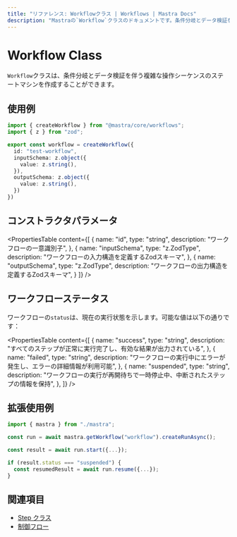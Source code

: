 ```yaml
---
title: "リファレンス: Workflowクラス | Workflows | Mastra Docs"
description: "Mastraの`Workflow`クラスのドキュメントです。条件分岐とデータ検証を含む複雑な操作シーケンスのステートマシンを作成することができます。"
---
```




# Workflow Class

`Workflow`クラスは、条件分岐とデータ検証を伴う複雑な操作シーケンスのステートマシンを作成することができます。



## 使用例

```typescript filename="src/mastra/workflows/test-workflow.ts" showLineNumbers copy
import { createWorkflow } from "@mastra/core/workflows";
import { z } from "zod";

export const workflow = createWorkflow({
  id: "test-workflow",
  inputSchema: z.object({
    value: z.string(),
  }),
  outputSchema: z.object({
    value: z.string(),
  })
})
```



## コンストラクタパラメータ

<PropertiesTable
  content={[
    {
      name: "id",
      type: "string",
      description: "ワークフローの一意識別子",
    },
    {
      name: "inputSchema",
      type: "z.ZodType<any>",
      description: "ワークフローの入力構造を定義するZodスキーマ",
    },
    {
      name: "outputSchema",
      type: "z.ZodType<any>",
      description: "ワークフローの出力構造を定義するZodスキーマ",
    }
  ]}
/>



## ワークフローステータス

ワークフローの`status`は、現在の実行状態を示します。可能な値は以下の通りです：

<PropertiesTable
  content={[
    {
      name: "success",
      type: "string",
      description:
        "すべてのステップが正常に実行完了し、有効な結果が出力されている",
    },
    {
      name: "failed",
      type: "string",
      description:
        "ワークフローの実行中にエラーが発生し、エラーの詳細情報が利用可能",
    },
    {
      name: "suspended",
      type: "string",
      description:
        "ワークフローの実行が再開待ちで一時停止中、中断されたステップの情報を保持",
    },
  ]}
/>



## 拡張使用例

```typescript filename="src/test-run.ts" showLineNumbers copy
import { mastra } from "./mastra";

const run = await mastra.getWorkflow("workflow").createRunAsync();

const result = await run.start({...});

if (result.status === "suspended") {
  const resumedResult = await run.resume({...});
}
```



## 関連項目

- [Step クラス](./step.mdx)
- [制御フロー](../../docs/workflows/control-flow.mdx)
